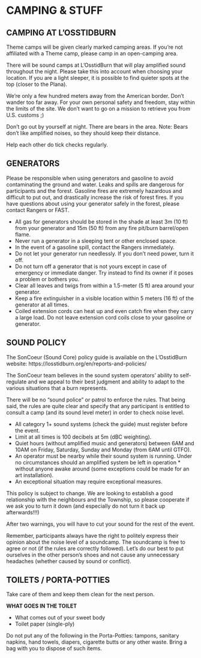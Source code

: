 # CAMPING & STUFF {-}

<h2><span>CAMPING AT L’OSSTIDBURN</span></h2> 


Theme camps will be given clearly marked camping areas. If you’re not affiliated with a Theme camp, please camp in an open-camping area.

There will be sound camps at L’OsstidBurn that will play amplified sound throughout the night. Please take this into account when choosing your location. If you are a light sleeper, it is possible to find quieter spots at the top (closer to the Plana).

We’re only a few hundred meters away from the American border. Don’t wander too far away. For your own personal safety and freedom, stay within the limits of the site. We don’t want to go on a mission to retrieve you from U.S. customs ;)

Don’t go out by yourself at night. There are bears in the area. Note: Bears don’t like amplified noises, so they should keep their distance.

Help each other do tick checks regularly.



<h2><span> GENERATORS </span></h2>


Please be responsible when using generators and gasoline to avoid contaminating the ground and water. Leaks and spills are dangerous for participants and the forest. Gasoline fires are extremely hazardous and difficult to put out, and drastically increase the risk of forest fires. If you have questions about using your generator safely in the forest, please contact Rangers or FAST.

* All gas for generators should be stored in the shade at least 3m (10 ft) from your generator and 15m (50 ft) from any fire pit/burn barrel/open flame.  
* Never run a generator in a sleeping tent or other enclosed space.
* In the event of a gasoline spill, contact the Rangers immediately.
* Do not let your generator run needlessly. If you don’t need power, turn it off.
* Do not turn off a generator that is not yours except in case of emergency or immediate danger. Try instead to find its owner if it poses a problem or bothers you.
* Clear all leaves and twigs from within a 1.5-meter (5 ft) area around your generator.
* Keep a fire extinguisher in a visible location within 5 meters (16 ft) of the generator at all times. 
* Coiled extension cords can heat up and even catch fire when they carry a large load. Do not leave extension cord coils close to your gasoline or generator.



<h2><span> SOUND POLICY </span></h2>

The SonCoeur (Sound Core) policy guide is available on the L’OsstidBurn website:
https://losstidburn.org/en/reports-and-policies/

The SonCoeur team believes in the sound system operators’ ability to self-regulate and we appeal to their best judgment and ability to adapt to the various situations that a burn represents.

There will be no “sound police” or patrol to enforce the rules. That being said, the rules are quite clear and specify that any participant is entitled to consult a camp (and its sound level meter) in order to check noise level.
 
 
* All category 1+ sound systems (check the guide) must register before the event.
* Limit at all times is 100 decibels at 5m (dBC weighting).
* Quiet hours (without amplified music and generators) between 6AM and 10AM on Friday, Saturday, Sunday and Monday (from 6AM until GTFO).
* An operator must be nearby while their sound system is running. Under no circumstances should an amplified system be left in operation * without anyone awake around (some exceptions could be made for an art installation).
* An exceptional situation may require exceptional measures.


This policy is subject to change. We are looking to establish a good relationship with the neighbours and the Township, so please cooperate if we ask you to turn it down (and especially do not turn it back up afterwards!!!)

After two warnings, you will have to cut your sound for the rest of the event.

Remember, participants always have the right to politely express their opinion about the noise level of a soundcamp. The soundcamp is free to agree or not (if the rules are correctly followed). Let’s do our best to put ourselves in the other person’s shoes and not cause any unnecessary headaches (whether caused by sound or conflict).

<h2><span> TOILETS / PORTA-POTTIES </span></h2>  

Take care of them and keep them clean for the next person. 

**WHAT GOES IN THE TOILET**

* What comes out of your sweet body 
* Toilet paper (single-ply)


Do not put any of the following in the Porta-Potties: tampons, sanitary napkins, hand towels, diapers, cigarette butts or any other waste. Bring a bag with you to dispose of such items.
